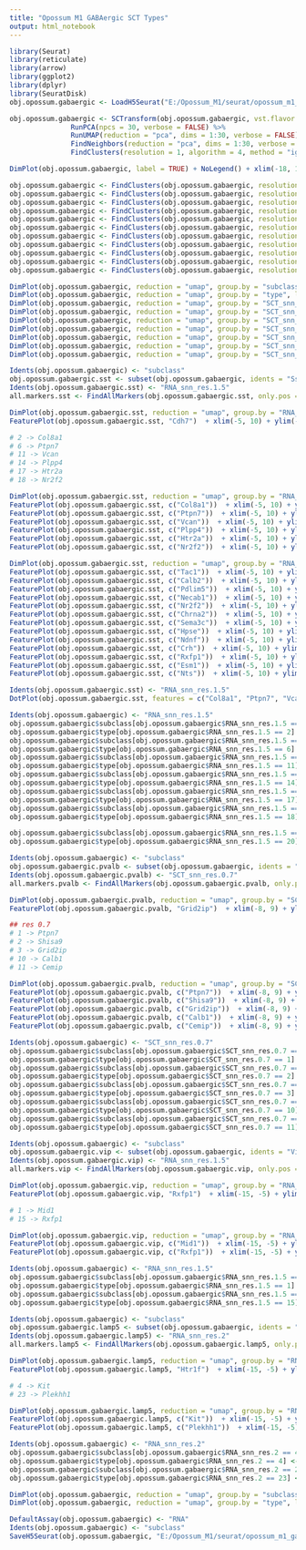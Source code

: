 ```yaml
---
title: "Opossum M1 GABAergic SCT Types"
output: html_notebook
---
```


```r

library(Seurat)
library(reticulate)
library(arrow)
library(ggplot2)
library(dplyr)
library(SeuratDisk)
obj.opossum.gabaergic <- LoadH5Seurat("E:/Opossum_M1/seurat/opossum_m1_gabaergic.h5Seurat")

```


```r

obj.opossum.gabaergic <- SCTransform(obj.opossum.gabaergic, vst.flavor = "v2", verbose = FALSE) %>%
               RunPCA(npcs = 30, verbose = FALSE) %>%
               RunUMAP(reduction = "pca", dims = 1:30, verbose = FALSE) %>%
               FindNeighbors(reduction = "pca", dims = 1:30, verbose = FALSE) %>%
               FindClusters(resolution = 1, algorithm = 4, method = "igraph")

DimPlot(obj.opossum.gabaergic, label = TRUE) + NoLegend() + xlim(-18, 18) + ylim(-18, 18) + coord_equal()

```


```r

obj.opossum.gabaergic <- FindClusters(obj.opossum.gabaergic, resolution = 0.5, algorithm = 4, method = "igraph")
obj.opossum.gabaergic <- FindClusters(obj.opossum.gabaergic, resolution = 0.7, algorithm = 4, method = "igraph")
obj.opossum.gabaergic <- FindClusters(obj.opossum.gabaergic, resolution = 1, algorithm = 4, method = "igraph")
obj.opossum.gabaergic <- FindClusters(obj.opossum.gabaergic, resolution = 1.5, algorithm = 4, method = "igraph")
obj.opossum.gabaergic <- FindClusters(obj.opossum.gabaergic, resolution = 2, algorithm = 4, method = "igraph")
obj.opossum.gabaergic <- FindClusters(obj.opossum.gabaergic, resolution = 2.5, algorithm = 4, method = "igraph")
obj.opossum.gabaergic <- FindClusters(obj.opossum.gabaergic, resolution = 3, algorithm = 4, method = "igraph")
obj.opossum.gabaergic <- FindClusters(obj.opossum.gabaergic, resolution = 3.5, algorithm = 4, method = "igraph")
obj.opossum.gabaergic <- FindClusters(obj.opossum.gabaergic, resolution = 4, algorithm = 4, method = "igraph")
obj.opossum.gabaergic <- FindClusters(obj.opossum.gabaergic, resolution = 4.5, algorithm = 4, method = "igraph")
obj.opossum.gabaergic <- FindClusters(obj.opossum.gabaergic, resolution = 5, algorithm = 4, method = "igraph")

```


```r

DimPlot(obj.opossum.gabaergic, reduction = "umap", group.by = "subclass", label = TRUE, label.size = 4, raster = FALSE) + NoLegend()  + xlim(-18, 18) + ylim(-18, 18) + coord_equal()
DimPlot(obj.opossum.gabaergic, reduction = "umap", group.by = "type", label = TRUE, label.size = 4, raster = FALSE) + NoLegend()  + xlim(-18, 18) + ylim(-18, 18) + coord_equal()
DimPlot(obj.opossum.gabaergic, reduction = "umap", group.by = "SCT_snn_res.0.5", label = TRUE, label.size = 4, raster = FALSE) + NoLegend()  + xlim(-18, 18) + ylim(-18, 18) + coord_equal()
DimPlot(obj.opossum.gabaergic, reduction = "umap", group.by = "SCT_snn_res.0.7", label = TRUE, label.size = 4, raster = FALSE) + NoLegend()  + xlim(-18, 18) + ylim(-18, 18) + coord_equal()
DimPlot(obj.opossum.gabaergic, reduction = "umap", group.by = "SCT_snn_res.1", label = TRUE, label.size = 4, raster = FALSE) + NoLegend()  + xlim(-18, 18) + ylim(-18, 18) + coord_equal()
DimPlot(obj.opossum.gabaergic, reduction = "umap", group.by = "SCT_snn_res.1.5", label = TRUE, label.size = 4, raster = FALSE) + NoLegend()  + xlim(-18, 18) + ylim(-18, 18) + coord_equal()
DimPlot(obj.opossum.gabaergic, reduction = "umap", group.by = "SCT_snn_res.2", label = TRUE, label.size = 4, raster = FALSE) + NoLegend()  + xlim(-18, 18) + ylim(-18, 18) + coord_equal()
DimPlot(obj.opossum.gabaergic, reduction = "umap", group.by = "SCT_snn_res.3", label = TRUE, label.size = 4, raster = FALSE) + NoLegend()  + xlim(-18, 18) + ylim(-18, 18) + coord_equal()
DimPlot(obj.opossum.gabaergic, reduction = "umap", group.by = "SCT_snn_res.4", label = TRUE, label.size = 4, raster = FALSE) + NoLegend()  + xlim(-18, 18) + ylim(-18, 18) + coord_equal()

```


```r

Idents(obj.opossum.gabaergic) <- "subclass"
obj.opossum.gabaergic.sst <- subset(obj.opossum.gabaergic, idents = "Sst")
Idents(obj.opossum.gabaergic.sst) <- "RNA_snn_res.1.5"
all.markers.sst <- FindAllMarkers(obj.opossum.gabaergic.sst, only.pos = TRUE)

```


```r

DimPlot(obj.opossum.gabaergic.sst, reduction = "umap", group.by = "RNA_snn_res.1.5", label = TRUE, label.size = 4, raster = FALSE) + NoLegend()  + xlim(-5, 10) + ylim(-10, 5) + coord_equal()
FeaturePlot(obj.opossum.gabaergic.sst, "Cdh7")  + xlim(-5, 10) + ylim(-10, 5) + coord_equal()

```


```r

# 2 -> Col8a1
# 6 -> Ptpn7
# 11 -> Vcan
# 14 -> Plpp4
# 17 -> Htr2a
# 18 -> Nr2f2

DimPlot(obj.opossum.gabaergic.sst, reduction = "umap", group.by = "RNA_snn_res.1.5", label = TRUE, label.size = 4, raster = FALSE) + NoLegend()  + xlim(-5, 10) + ylim(-10, 5) + coord_equal()
FeaturePlot(obj.opossum.gabaergic.sst, c("Col8a1"))  + xlim(-5, 10) + ylim(-10, 5) + coord_equal()
FeaturePlot(obj.opossum.gabaergic.sst, c("Ptpn7"))  + xlim(-5, 10) + ylim(-10, 5) + coord_equal()
FeaturePlot(obj.opossum.gabaergic.sst, c("Vcan"))  + xlim(-5, 10) + ylim(-10, 5) + coord_equal()
FeaturePlot(obj.opossum.gabaergic.sst, c("Plpp4"))  + xlim(-5, 10) + ylim(-10, 5) + coord_equal()
FeaturePlot(obj.opossum.gabaergic.sst, c("Htr2a"))  + xlim(-5, 10) + ylim(-10, 5) + coord_equal()
FeaturePlot(obj.opossum.gabaergic.sst, c("Nr2f2"))  + xlim(-5, 10) + ylim(-10, 5) + coord_equal()

```



```r

DimPlot(obj.opossum.gabaergic.sst, reduction = "umap", group.by = "RNA_snn_res.1.5", label = TRUE, label.size = 4, raster = FALSE) + NoLegend()  + xlim(-5, 10) + ylim(-10, 5) + coord_equal()
FeaturePlot(obj.opossum.gabaergic.sst, c("Tac1"))  + xlim(-5, 10) + ylim(-10, 5) + coord_equal()
FeaturePlot(obj.opossum.gabaergic.sst, c("Calb2"))  + xlim(-5, 10) + ylim(-10, 5) + coord_equal()
FeaturePlot(obj.opossum.gabaergic.sst, c("Pdlim5"))  + xlim(-5, 10) + ylim(-10, 5) + coord_equal()
FeaturePlot(obj.opossum.gabaergic.sst, c("Necab1"))  + xlim(-5, 10) + ylim(-10, 5) + coord_equal()
FeaturePlot(obj.opossum.gabaergic.sst, c("Nr2f2"))  + xlim(-5, 10) + ylim(-10, 5) + coord_equal()
FeaturePlot(obj.opossum.gabaergic.sst, c("Chrna2"))  + xlim(-5, 10) + ylim(-10, 5) + coord_equal()
FeaturePlot(obj.opossum.gabaergic.sst, c("Sema3c"))  + xlim(-5, 10) + ylim(-10, 5) + coord_equal()
FeaturePlot(obj.opossum.gabaergic.sst, c("Hpse"))  + xlim(-5, 10) + ylim(-10, 5) + coord_equal()
FeaturePlot(obj.opossum.gabaergic.sst, c("Ndnf"))  + xlim(-5, 10) + ylim(-10, 5) + coord_equal()
FeaturePlot(obj.opossum.gabaergic.sst, c("Crh"))  + xlim(-5, 10) + ylim(-10, 5) + coord_equal()
FeaturePlot(obj.opossum.gabaergic.sst, c("Rxfp1"))  + xlim(-5, 10) + ylim(-10, 5) + coord_equal()
FeaturePlot(obj.opossum.gabaergic.sst, c("Esm1"))  + xlim(-5, 10) + ylim(-10, 5) + coord_equal()
FeaturePlot(obj.opossum.gabaergic.sst, c("Nts"))  + xlim(-5, 10) + ylim(-10, 5) + coord_equal()

```


```r

Idents(obj.opossum.gabaergic.sst) <- "RNA_snn_res.1.5"
DotPlot(obj.opossum.gabaergic.sst, features = c("Col8a1", "Ptpn7", "Vcan", "Plpp4", "Htr2a", "Nr2f2"))

```


```r

Idents(obj.opossum.gabaergic) <- "RNA_snn_res.1.5"
obj.opossum.gabaergic$subclass[obj.opossum.gabaergic$RNA_snn_res.1.5 == 2] <- "Sst"
obj.opossum.gabaergic$type[obj.opossum.gabaergic$RNA_snn_res.1.5 == 2] <- "Sst Col8a1"
obj.opossum.gabaergic$subclass[obj.opossum.gabaergic$RNA_snn_res.1.5 == 6] <- "Sst"
obj.opossum.gabaergic$type[obj.opossum.gabaergic$RNA_snn_res.1.5 == 6] <- "Sst Ptpn7"
obj.opossum.gabaergic$subclass[obj.opossum.gabaergic$RNA_snn_res.1.5 == 11] <- "Sst"
obj.opossum.gabaergic$type[obj.opossum.gabaergic$RNA_snn_res.1.5 == 11] <- "Sst Vcan"
obj.opossum.gabaergic$subclass[obj.opossum.gabaergic$RNA_snn_res.1.5 == 14] <- "Sst"
obj.opossum.gabaergic$type[obj.opossum.gabaergic$RNA_snn_res.1.5 == 14] <- "Sst Plpp4"
obj.opossum.gabaergic$subclass[obj.opossum.gabaergic$RNA_snn_res.1.5 == 17] <- "Sst"
obj.opossum.gabaergic$type[obj.opossum.gabaergic$RNA_snn_res.1.5 == 17] <- "Sst Htr2a"
obj.opossum.gabaergic$subclass[obj.opossum.gabaergic$RNA_snn_res.1.5 == 18] <- "Sst"
obj.opossum.gabaergic$type[obj.opossum.gabaergic$RNA_snn_res.1.5 == 18] <- "Sst Nr2f2"

obj.opossum.gabaergic$subclass[obj.opossum.gabaergic$RNA_snn_res.1.5 == 20] <- "Sst Chodl"
obj.opossum.gabaergic$type[obj.opossum.gabaergic$RNA_snn_res.1.5 == 20] <- "Sst Chodl"

```


```r

Idents(obj.opossum.gabaergic) <- "subclass"
obj.opossum.gabaergic.pvalb <- subset(obj.opossum.gabaergic, idents = "Pvalb")
Idents(obj.opossum.gabaergic.pvalb) <- "SCT_snn_res.0.7"
all.markers.pvalb <- FindAllMarkers(obj.opossum.gabaergic.pvalb, only.pos = TRUE)

```


```r

DimPlot(obj.opossum.gabaergic.pvalb, reduction = "umap", group.by = "SCT_snn_res.0.7", label = TRUE, label.size = 4, raster = FALSE) + NoLegend()  + xlim(-8, 9) + ylim(-2, 15) + coord_equal()
FeaturePlot(obj.opossum.gabaergic.pvalb, "Grid2ip")  + xlim(-8, 9) + ylim(-2, 15) + coord_equal()

```


```r

## res 0.7
# 1 -> Ptpn7
# 2 -> Shisa9
# 3 -> Grid2ip
# 10 -> Calb1
# 11 -> Cemip

DimPlot(obj.opossum.gabaergic.pvalb, reduction = "umap", group.by = "SCT_snn_res.0.7", label = TRUE, label.size = 4, raster = FALSE) + NoLegend()  + xlim(-8, 9) + ylim(-2, 15) + coord_equal()
FeaturePlot(obj.opossum.gabaergic.pvalb, c("Ptpn7"))  + xlim(-8, 9) + ylim(-2, 15) + coord_equal()
FeaturePlot(obj.opossum.gabaergic.pvalb, c("Shisa9"))  + xlim(-8, 9) + ylim(-2, 15) + coord_equal()
FeaturePlot(obj.opossum.gabaergic.pvalb, c("Grid2ip"))  + xlim(-8, 9) + ylim(-2, 15) + coord_equal()
FeaturePlot(obj.opossum.gabaergic.pvalb, c("Calb1"))  + xlim(-8, 9) + ylim(-2, 15) + coord_equal()
FeaturePlot(obj.opossum.gabaergic.pvalb, c("Cemip"))  + xlim(-8, 9) + ylim(-2, 15) + coord_equal()

```


```r

Idents(obj.opossum.gabaergic) <- "SCT_snn_res.0.7"
obj.opossum.gabaergic$subclass[obj.opossum.gabaergic$SCT_snn_res.0.7 == 1] <- "Pvalb"
obj.opossum.gabaergic$type[obj.opossum.gabaergic$SCT_snn_res.0.7 == 1] <- "Pvalb Ptpn7"
obj.opossum.gabaergic$subclass[obj.opossum.gabaergic$SCT_snn_res.0.7 == 2] <- "Pvalb"
obj.opossum.gabaergic$type[obj.opossum.gabaergic$SCT_snn_res.0.7 == 2] <- "Pvalb Shisa9"
obj.opossum.gabaergic$subclass[obj.opossum.gabaergic$SCT_snn_res.0.7 == 3] <- "Pvalb"
obj.opossum.gabaergic$type[obj.opossum.gabaergic$SCT_snn_res.0.7 == 3] <- "Pvalb Grid2ip"
obj.opossum.gabaergic$subclass[obj.opossum.gabaergic$SCT_snn_res.0.7 == 10] <- "Pvalb"
obj.opossum.gabaergic$type[obj.opossum.gabaergic$SCT_snn_res.0.7 == 10] <- "Pvalb Calb1"
obj.opossum.gabaergic$subclass[obj.opossum.gabaergic$SCT_snn_res.0.7 == 11] <- "Pvalb"
obj.opossum.gabaergic$type[obj.opossum.gabaergic$SCT_snn_res.0.7 == 11] <- "Pvalb Cemip"

```


```r

Idents(obj.opossum.gabaergic) <- "subclass"
obj.opossum.gabaergic.vip <- subset(obj.opossum.gabaergic, idents = "Vip")
Idents(obj.opossum.gabaergic.vip) <- "RNA_snn_res.1.5"
all.markers.vip <- FindAllMarkers(obj.opossum.gabaergic.vip, only.pos = TRUE)

```


```r

DimPlot(obj.opossum.gabaergic.vip, reduction = "umap", group.by = "RNA_snn_res.1.5", label = TRUE, label.size = 4, raster = FALSE) + NoLegend()  + xlim(-15, -5) + ylim(-8, 2) + coord_equal()
FeaturePlot(obj.opossum.gabaergic.vip, "Rxfp1")  + xlim(-15, -5) + ylim(-8, 2) + coord_equal()

```


```r

# 1 -> Mid1
# 15 -> Rxfp1

DimPlot(obj.opossum.gabaergic.vip, reduction = "umap", group.by = "RNA_snn_res.1.5", label = TRUE, label.size = 4, raster = FALSE) + NoLegend()  + xlim(-15, -5) + ylim(-8, 2) + coord_equal()
FeaturePlot(obj.opossum.gabaergic.vip, c("Mid1"))  + xlim(-15, -5) + ylim(-8, 2) + coord_equal()
FeaturePlot(obj.opossum.gabaergic.vip, c("Rxfp1"))  + xlim(-15, -5) + ylim(-8, 2) + coord_equal()

```


```r

Idents(obj.opossum.gabaergic) <- "RNA_snn_res.1.5"
obj.opossum.gabaergic$subclass[obj.opossum.gabaergic$RNA_snn_res.1.5 == 1] <- "Vip"
obj.opossum.gabaergic$type[obj.opossum.gabaergic$RNA_snn_res.1.5 == 1] <- "Vip Mid1"
obj.opossum.gabaergic$subclass[obj.opossum.gabaergic$RNA_snn_res.1.5 == 15] <- "Vip"
obj.opossum.gabaergic$type[obj.opossum.gabaergic$RNA_snn_res.1.5 == 15] <- "Vip Rxfp1"

```


```r

Idents(obj.opossum.gabaergic) <- "subclass"
obj.opossum.gabaergic.lamp5 <- subset(obj.opossum.gabaergic, idents = "Lamp5")
Idents(obj.opossum.gabaergic.lamp5) <- "RNA_snn_res.2"
all.markers.lamp5 <- FindAllMarkers(obj.opossum.gabaergic.lamp5, only.pos = TRUE)

```


```r

DimPlot(obj.opossum.gabaergic.lamp5, reduction = "umap", group.by = "RNA_snn_res.2", label = TRUE, label.size = 4, raster = FALSE) + NoLegend()  + xlim(-15, -5) + ylim(0, 10) + coord_equal()
FeaturePlot(obj.opossum.gabaergic.lamp5, "Htr1f")  + xlim(-15, -5) + ylim(0, 10) + coord_equal()

```


```r

# 4 -> Kit
# 23 -> Plekhh1

DimPlot(obj.opossum.gabaergic.lamp5, reduction = "umap", group.by = "RNA_snn_res.2", label = TRUE, label.size = 4, raster = FALSE) + NoLegend()  + xlim(-15, -5) + ylim(0, 10) + coord_equal()
FeaturePlot(obj.opossum.gabaergic.lamp5, c("Kit"))  + xlim(-15, -5) + ylim(0, 10) + coord_equal()
FeaturePlot(obj.opossum.gabaergic.lamp5, c("Plekhh1"))  + xlim(-15, -5) + ylim(0, 10) + coord_equal()

```


```r

Idents(obj.opossum.gabaergic) <- "RNA_snn_res.2"
obj.opossum.gabaergic$subclass[obj.opossum.gabaergic$RNA_snn_res.2 == 4] <- "Lamp5"
obj.opossum.gabaergic$type[obj.opossum.gabaergic$RNA_snn_res.2 == 4] <- "Lamp5 Kit"
obj.opossum.gabaergic$subclass[obj.opossum.gabaergic$RNA_snn_res.2 == 23] <- "Lamp5"
obj.opossum.gabaergic$type[obj.opossum.gabaergic$RNA_snn_res.2 == 23] <- "Lamp5 Plekhh1"

```


```r

DimPlot(obj.opossum.gabaergic, reduction = "umap", group.by = "subclass", label = TRUE, label.size = 4, raster = FALSE) + NoLegend()  + xlim(-18, 18) + ylim(-18, 18) + coord_equal()
DimPlot(obj.opossum.gabaergic, reduction = "umap", group.by = "type", label = TRUE, label.size = 3, raster = FALSE) + NoLegend()  + xlim(-18, 18) + ylim(-18, 18) + coord_equal()

```


```r

DefaultAssay(obj.opossum.gabaergic) <- "RNA"
Idents(obj.opossum.gabaergic) <- "subclass"
SaveH5Seurat(obj.opossum.gabaergic, "E:/Opossum_M1/seurat/opossum_m1_gabaergic.h5seurat", overwrite = TRUE, verbose = TRUE)

```

